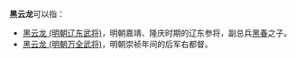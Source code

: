 '''黑云龙'''可以指：
*[[黑云龙_(明朝辽东武将)|黑云龙 (明朝辽东武将)]]，明朝嘉靖、隆庆时期的辽东参将，副总兵[[黑春|黑春]]之子。
*[[黑云龙_(明朝万全武将)|黑云龙 (明朝万全武将)]]，明朝崇祯年间的后军右都督。

{{disambig|H|cat=三字黑姓人名消歧义}}